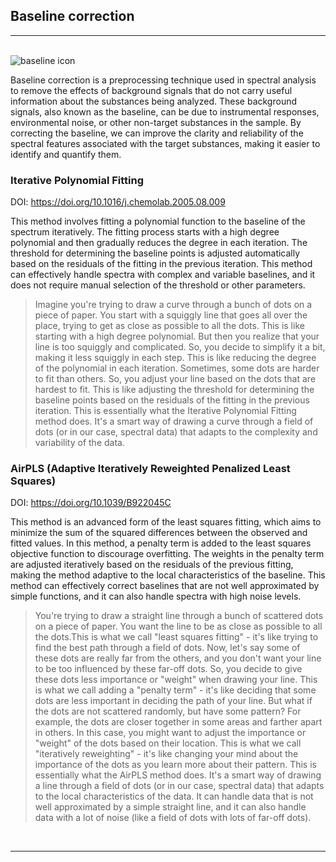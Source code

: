 
## Baseline correction
<hr />
<br />
<Image src={`${imagePath}baseline_icon.svg`} alt="baseline icon" width={65} height={65} />


Baseline correction is a preprocessing technique used in spectral analysis to remove the effects of background signals that do not carry useful information about the substances being analyzed. These background signals, also known as the baseline, can be due to instrumental responses, environmental noise, or other non-target substances in the sample. By correcting the baseline, we can improve the clarity and reliability of the spectral features associated with the target substances, making it easier to identify and quantify them.

### Iterative Polynomial Fitting

DOI: https://doi.org/10.1016/j.chemolab.2005.08.009

This method involves fitting a polynomial function to the baseline of the spectrum iteratively. The fitting process starts with a high degree polynomial and then gradually reduces the degree in each iteration. The threshold for determining the baseline points is adjusted automatically based on the residuals of the fitting in the previous iteration. This method can effectively handle spectra with complex and variable baselines, and it does not require manual selection of the threshold or other parameters.

>Imagine you're trying to draw a curve through a bunch of dots on a piece of paper. You start with a squiggly line that goes all over the place, trying to get as close as possible to all the dots. This is like starting with a high degree polynomial. But then you realize that your line is too squiggly and complicated. So, you decide to simplify it a bit, making it less squiggly in each step. This is like reducing the degree of the polynomial in each iteration. Sometimes, some dots are harder to fit than others. So, you adjust your line based on the dots that are hardest to fit. This is like adjusting the threshold for determining the baseline points based on the residuals of the fitting in the previous iteration. This is essentially what the Iterative Polynomial Fitting method does. It's a smart way of drawing a curve through a field of dots (or in our case, spectral data) that adapts to the complexity and variability of the data.
>

### AirPLS (Adaptive Iteratively Reweighted Penalized Least Squares)

DOI: https://doi.org/10.1039/B922045C 

This method is an advanced form of the least squares fitting, which aims to minimize the sum of the squared differences between the observed and fitted values. In this method, a penalty term is added to the least squares objective function to discourage overfitting. The weights in the penalty term are adjusted iteratively based on the residuals of the previous fitting, making the method adaptive to the local characteristics of the baseline. This method can effectively correct baselines that are not well approximated by simple functions, and it can also handle spectra with high noise levels.

> You're trying to draw a straight line through a bunch of scattered dots on a piece of paper. You want the line to be as close as possible to all the dots.This is what we call "least squares fitting" - it's like trying to find the best path through a field of dots. Now, let's say some of these dots are really far from the others, and you don't want your line to be too influenced by these far-off dots. So, you decide to give these dots less importance or "weight" when drawing your line. This is what we call adding a "penalty term" - it's like deciding that some dots are less important in deciding the path of your line. But what if the dots are not scattered randomly, but have some pattern? For example, the dots are closer together in some areas and farther apart in others. In this case, you might want to adjust the importance or "weight" of the dots based on their location. This is what we call "iteratively reweighting" - it's like changing your mind about the importance of the dots as you learn more about their pattern. This is essentially what the AirPLS method does. It's a smart way of drawing a line through a field of dots (or in our case, spectral data) that adapts to the local characteristics of the data. It can handle data that is not well approximated by a simple straight line, and it can also handle data with a lot of noise (like a field of dots with lots of far-off dots).
> 

<br />
<hr />
<br />
<ImageLink href="/preprocessing/standardization" image={{alt: "standardization icon", src: `${imagePath}standardization_icon.svg`}} text="Standardize" />
<br />
<ImageLink href="/preprocessing/smoothing" image={{alt: "smoothing icon", src: `${imagePath}smoothing_icon.svg`}} text="Smooth" />
<br />
<ImageLink href="/preprocessing/offset" image={{alt: "offset icon", src: `${imagePath}offset_icon.svg`}} text="Offset" />
<br />
<ImageLink href="/preprocessing/normalization" image={{alt: "normalization icon", src: `${imagePath}normalization_icon.svg`}} text="Normalize" />
<br />
<ImageLink href="/preprocessing/peak_detection" image={{alt: "peak detection icon", src: `${imagePath}peak_detection_icon.svg`}} text="Peaks" />
<br />
<ImageLink href="/preprocessing/offset" image={{alt: "offset icon", src: `${imagePath}derivative_icon.svg`}} text="Derivative" />